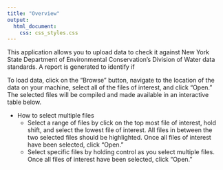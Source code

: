 ```yaml
---
title: "Overview"
output: 
  html_document:
    css: css_styles.css
---
```


This application allows you to upload data to check it against New York State Department of Environmental Conservation's Division of Water data standards. A report is generated to identify if 

To load data, click on the "Browse" button, navigate to the location of the data on your machine, select all of the files of interest, and click "Open." The selected files will be compiled and made available in an interactive table below.

- How to select multiple files
    + Select a range of files by click on the top most file of interest, hold shift, and select the lowest file of interest. All files in between the two selected files should be highlighted. Once all files of interest have been selected, click "Open."
    + Select specific files by holding control as you select multiple files. Once all files of interest have been selected, click "Open."


